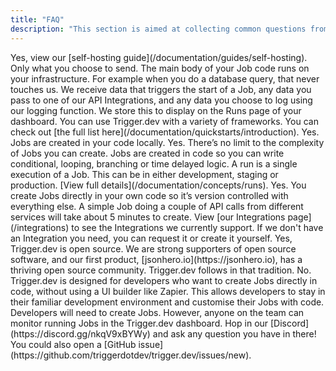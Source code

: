 ```yaml
---
title: "FAQ"
description: "This section is aimed at collecting common questions from users to provide documented answers."
---
```


<Accordion title="Can I self-host Trigger.dev?">
  Yes, view our [self-hosting guide](/documentation/guides/self-hosting).
</Accordion>

<Accordion title="Does my data get sent to your servers?">
  Only what you choose to send. The main body of your Job code runs on your infrastructure. For
  example when you do a database query, that never touches us. We receive data that triggers the
  start of a Job, any data you pass to one of our API Integrations, and any data you choose to log
  using our logging function. We store this to display on the Runs page of your dashboard.
</Accordion>

<Accordion title="What frameworks does Trigger.dev support?">
  You can use Trigger.dev with a variety of frameworks. You can check out [the full list
  here](/documentation/quickstarts/introduction).
</Accordion>

<Accordion title="Can I run Trigger.dev locally?">
  Yes. Jobs are created in your code locally.
</Accordion>

<Accordion title="Can I build complex Jobs?">
  Yes. There’s no limit to the complexity of Jobs you can create. Jobs are created in code so you
  can write conditional, looping, branching or time delayed logic.
</Accordion>

<Accordion title="What is a 'Run'?">
  A run is a single execution of a Job. This can be in either development, staging or production.
  [View full details](/documentation/concepts/runs).
</Accordion>

<Accordion title="Can I use version control or roll-backs?">
  Yes. You create Jobs directly in your own code so it’s version controlled with everything else.
</Accordion>

<Accordion title="How long does it take to code up a Job?">
  A simple Job doing a couple of API calls from different services will take about 5 minutes to
  create.
</Accordion>

<Accordion title="Do you have all the Integrations I need?">
  View [our Integrations page](/integrations) to see the Integrations we currently support. If we
  don't have an Integration you need, you can request it or create it yourself.
</Accordion>

<Accordion title="Is Trigger.dev open source?">
  Yes, Trigger.dev is open source. We are strong supporters of open source software, and our first
  product, [jsonhero.io](https://jsonhero.io), has a thriving open source community. Trigger.dev
  follows in that tradition.
</Accordion>

<Accordion title="Is Trigger.dev a no/low-code tool like Zapier?">
  No. Trigger.dev is designed for developers who want to create Jobs directly in code, without using
  a UI builder like Zapier. This allows developers to stay in their familiar development environment
  and customise their Jobs with code.
</Accordion>

<Accordion title="Can non-coders use this product?">
  Developers will need to create Jobs. However, anyone on the team can monitor running Jobs in the
  Trigger.dev dashboard.
</Accordion>

<Accordion title="My question is not listed here">
  Hop in our [Discord](https://discord.gg/nkqV9xBYWy) and ask any question you have in there! You
  could also open a [GitHub issue](https://github.com/triggerdotdev/trigger.dev/issues/new).
</Accordion>
